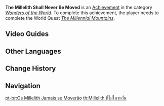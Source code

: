 {{Achievement Infobox
|title        = 
|id           = 81214
|order id     = 1200
|category     = Wonders of the World
|description  = Collect all the offerings the Millelith left behind and obtain the treasure.
|requirements = Complete ''[[The Millennial Mountains]]''.
|primogems    = 5
|tracking     = 
|hidden       = 1
|topic        = 
|type         = Quest
}}
'''The Millelith Shall Never Be Moved''' is an [[Achievement]] in the category ''[[Wonders of the World]]''. To complete this achievement, the player needs to complete the World Quest ''[[The Millennial Mountains]]''.
<!--
==Trivia==
-->
==Video Guides==
{{EVT
|video1   = 9oUf2F25a8c
|caption1 = "The Millelith Shall Never Be Moved" Achievement Guide
}}

==Other Languages==
{{Other Languages
|en      = The Millelith Shall Never Be Moved
|zhs     = 唯千岩不动
|zhs_rm  = Wéi qiān yán bùdòng
|zht     = 唯千岩不動
|zht_rm  = Wéi qiān yán bùdòng
|zh_tl   = 
|ja      = 千岩は動じることなし
|ja_rm   = Sengan wa Doujiru koto Nashi
|ja_tl   = 
|ko      = 천암만은 변치 않으리
|ko_rm   = Cheonammaneun Byeonchi Aneuri
|ko_tl   = The Millelith Shall Never Change
|es      = Firme como la roca
|es_tl   = Firm as the Rock
|fr      = Les Millelithes sont éternels !
|fr_tl   = Millelith Are Eternal!
|ru      = Миллелиты не сдвинутся с места
|ru_tl   = The Millelith Will Not Move From Their Place
|th      = Millelith ที่ไม่ไหวหวั่น
|th_rm   = 
|th_tl   = 
|vi      = Chỉ Thiên Nham Bất Động
|vi_tl   = 
|de      = Die Millelithen rücken nicht ab
|de_tl   = The Millelith Do Not Depart
|id      = Millelith yang Tak Tergoyahkan
|id_tl   = The Unwavering Millelith
|pt      = Os Millelith Jamais se Moverão
|pt_tl   = 
|tr      = Taş Kesilen Taşordu
|tr_tl   = 
|it      = Saldi come la roccia
|it_tl   = Steady as Rock
}}

==Change History==
{{Change History|2.6}}
<!--
==References==
{{Reflist}}
-->
==Navigation==
{{Achievement Navbox|Wonders of the World|Quest}}

[[pt-br:Os Millelith Jamais se Moverão]]
[[th:Millelith ที่ไม่ไหวหวั่น]]